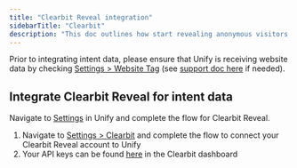 ```yaml
---
title: "Clearbit Reveal integration"
sidebarTitle: "Clearbit"
description: "This doc outlines how start revealing anonymous visitors on your website via Clearbit Reveal. If you already purchase a Clearbit Reveal plan, this support doc is for you."
---
```


Prior to integrating intent data, please ensure that Unify is receiving website data by checking [Settings > Website Tag](https://app.unifygtm.com/dashboard/settings/integrations/website-tag) (see [support doc here](https://www.notion.so/Integrate-Unify-to-your-website-9d085875792e4ef5ba69e6ef81e7e553?pvs=21) if needed).

## Integrate Clearbit Reveal for intent data

Navigate to [Settings](https://app.unifygtm.com/dashboard/settings/my-profile) in Unify and complete the flow for Clearbit Reveal.

1. Navigate to [Settings > Clearbit](https://app.unifygtm.com/dashboard/settings/integrations/clearbit) and complete the flow to connect your Clearbit Reveal account to Unify
2. Your API keys can be found [here](https://dashboard.clearbit.com/api) in the Clearbit dashboard